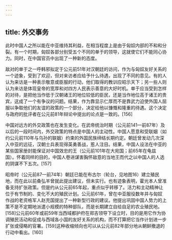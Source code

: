 ```yaml
---
---
---
```

title: 外交事务
---



此时中国人之所以能在中亚维持其利益，在相当程度上是由于匈奴内部的不和和分裂。有一个时期，匈奴各部分别受五个不同的单于的领导，这就使它们不能同心协力。同时，在中国官员中出现了一种新的态度。

敌对的单于之一呼韩邪拟定于公元前51年对汉朝廷的访问，作为与匈奴友好关系的一个迹象，受到了欢迎，但对来访者应给予什么待遇，出现了不同的意见。有的人认为来访是一种表示敬意或臣服的行动，他们取得的教训应昭示天下；另一些人则认为来访是体现皇帝的宽厚和对四方人民表示善意的大好时机。单于应当受到怎样的对待，是把他当作低于汉朝诸王的地位较低的臣民，还是当作地位高于诸王的贵宾，这成了一个有争议的问题。结果，作为靠显示仁厚而不是靠武力迫使外国人屈服以争取他们的友谊的政策的一个部分，决定给他以慷慨和隆重的待遇。这个决定与政府的批评者在公元前81年辩论中提出的论点是一致的。[156]

中国对远方的外交政策也在发生变化。在武帝统治时期（公元前141—前87年）及以后的一段时间内，外交政策的特点是中国人的主动性。中国人愿意和受联姻（如约公元前110年与乌孙的联姻）约束的外国民族缔结长期约定。朝廷曾发动几次深入中亚的远征，汉朝士兵表现得英勇善战，惹人注目。结果，中国人设法在中亚的某些国家册封能保证对中国效忠的王（公元前101年在大宛国；前65年在龟兹国）。怀着同样的目的，中国人卷进谋害胸怀敌意的当地王而代之以中国人的人选的阴谋不下五次。[157]

昭帝时（公元前87—前74年）朝廷已能在布古尔（轮台，见地图16）建立殖民地，而在此以前桑弘羊曾就此提出建议，但未实行。也有迹象表明，霍光本人曾准备支持扩张政策。但是约从公元前65年起，重点似乎转移了。活力和主动精神让位于有节制的、变化不大的殖民计划。公元前61年，曾在中亚服役数年并与匈奴作战的老资格军人赵充国提出了一种新型行政的建议。他提出巩固中国人势力的上策不是不定期地派遣小规模的特种部队，而是长期建立自给自足的农业殖民地。[158]公元前60年或前59年当西域都护府在郑吉领导下设立时，目的是用它作为协调殖民活动和促成与西域各小国的友好关系的机构，而不打算把它当作计划进一步扩张或侵略的官署。[159]这种收缩倾向也可以从公元前82年部分地从朝鲜撤退的行动中看出。[160]